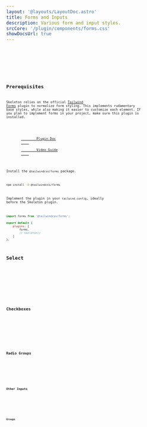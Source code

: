 ```yaml
---
layout: '@layouts/LayoutDoc.astro'
title: Forms and Inputs
description: Various form and input styles.
srcCore: '/plugin/components/forms.css'
showDocsUrl: true
---
```




<Preview client:load>
	<Fragment slot="preview">
		<Example />
	</Fragment>
	<div class="space-y-4" slot="code">
		<Code code={ExampleInputRaw} lang="html" />
		<Code code={ExampleSelectRaw} lang="html" />
		<Code code={ExampleTextareaRaw} lang="html" />
	</div>
</Preview>

## Prerequisites

Skeleton relies on the official [Tailwind Forms](https://github.com/tailwindlabs/tailwindcss-forms) plugin to normalize form styling. This implements rudamentary base styles, while also making it easier to customize each element. If you plan to implement forms in your project, make sure this plugin is installed.

<figure class="card-filled-enhanced flex justify-center gap-4 p-8">
	<a
		class="btn preset-filled"
		href="https://github.com/tailwindlabs/tailwindcss-forms"
		target="_blank"
	>
		Plugin Doc
	</a>
	<a
		class="btn preset-filled"
		href="https://www.youtube.com/watch?v=pONeWAzDsQg"
		target="_blank"
	>
		Video Guide
	</a>
</figure>

Install the `@tailwindcss/forms` package.

```sh
npm install -D @tailwindcss/forms
```

Implement the plugin in your `tailwind.config`, ideally before the Skeleton plugin.

```js {1,5}
import forms from '@tailwindcss/forms';

export default {
	plugins: [
		forms,
		// skeleton()
	]
};
```

## Select

<Preview client:load>
	<Fragment slot="preview">
		<ExampleSelection />
	</Fragment>
	<Fragment slot="code">
		<Code code={ExampleSelectionRaw} lang="astro" />
	</Fragment>
</Preview>

## Checkboxes

<Preview client:load>
	<Fragment slot="preview">
		<ExampleCheckboxes />
	</Fragment>
	<Fragment slot="code">
		<Code code={ExampleCheckboxesRaw} lang="astro" />
	</Fragment>
</Preview>

## Radio Groups

<Preview client:load>
	<Fragment slot="preview">
		<ExampleRadio />
	</Fragment>
	<Fragment slot="code">
		<Code code={ExampleRadioRaw} lang="astro" />
	</Fragment>
</Preview>

## Other Inputs

<Preview client:load>
	<Fragment slot="preview">
		<ExampleSpecial />
	</Fragment>
	<Fragment slot="code">
		<Code code={ExampleSpecialRaw} lang="astro" />
	</Fragment>
</Preview>

## Groups

<Preview client:load>
	<Fragment slot="preview">
		<ExampleGroups />
	</Fragment>
	<Fragment slot="code">
		<Code code={ExampleGroupsRaw} lang="astro" />
	</Fragment>
</Preview>
